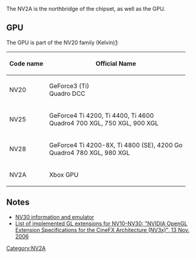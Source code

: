 The NV2A is the northbridge of the chipset, as well as the GPU. 

== GPU ==

The GPU is part of the NV20 family (Kelvin)[https://nouveau.freedesktop.org/wiki/CodeNames/]:

{| class="wikitable"
! Code name !! Official Name
|-
|NV20 || GeForce3 (Ti)<br>Quadro DCC
|-
|NV25 || GeForce4 Ti 4200, Ti 4400, Ti 4600<br>Quadro4 700 XGL, 750 XGL, 900 XGL
|-
|NV28 || GeForce4 Ti 4200-8X, Ti 4800 (SE), 4200 Go<br>Quadro4 780 XGL, 980 XGL
|-
|NV2A || Xbox GPU 
|}

== Notes ==

* [https://web.archive.org/web/20031004105935/http://developer.nvidia.com:80/object/nv30_emulation.html NV30 information and emulator]
* [https://developer.download.nvidia.com/opengl/specs/nv30specs.pdf List of implemented GL extensions for NV10-NV30: "NVIDIA OpenGL Extension Specifications for the CineFX Architecture (NV3x)", 13 Nov. 2006]

[[Category:NV2A]]